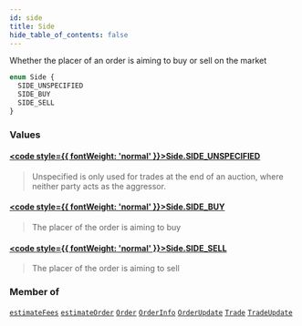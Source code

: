 ```yaml
---
id: side
title: Side
hide_table_of_contents: false
---
```








Whether the placer of an order is aiming to buy or sell on the market

```graphql
enum Side {
  SIDE_UNSPECIFIED
  SIDE_BUY
  SIDE_SELL
}
```


### Values

#### [<code style={{ fontWeight: 'normal' }}>Side.<b>SIDE_UNSPECIFIED</b></code>](#) 
> Unspecified is only used for trades at the end of an auction, where neither party acts as the aggressor.
> 

#### [<code style={{ fontWeight: 'normal' }}>Side.<b>SIDE_BUY</b></code>](#) 
> The placer of the order is aiming to buy
> 

#### [<code style={{ fontWeight: 'normal' }}>Side.<b>SIDE_SELL</b></code>](#) 
> The placer of the order is aiming to sell
> 



### Member of

[`estimateFees`](/testnet/api/graphql/queries/estimate-fees)  <Badge class="secondary" text="query"/><Bullet />[`estimateOrder`](/testnet/api/graphql/queries/estimate-order)  <Badge class="secondary" text="query"/><Bullet />[`Order`](/testnet/api/graphql/objects/order)  <Badge class="secondary" text="object"/><Bullet />[`OrderInfo`](/testnet/api/graphql/inputs/order-info)  <Badge class="secondary" text="input"/><Bullet />[`OrderUpdate`](/testnet/api/graphql/objects/order-update)  <Badge class="secondary" text="object"/><Bullet />[`Trade`](/testnet/api/graphql/objects/trade)  <Badge class="secondary" text="object"/><Bullet />[`TradeUpdate`](/testnet/api/graphql/objects/trade-update)  <Badge class="secondary" text="object"/>



